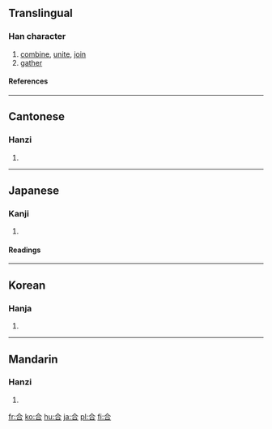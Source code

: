 {{see|閤}}

==Translingual==
===Han character===
{{Han char|rad=口|as=03|sn=6|four=8060<sub>1</sub>|canj=人一口 (OMR)}}
# [[combine]], [[unite]], [[join]]
# [[gather]]
====References====
{{Han ref|kx=0174.240|dkj=03287|dj=0387.170|hdz=10581.010|uh=5408|ud=21512|bh=A658|bd=42584}}
----
==Cantonese==
===Hanzi===
{{yue-hanzi|jyut=|y=hap6}}
# {{defn|Cantonese}}
----
==Japanese==
===Kanji===
{{ja-kanji|grade=|rs=口03}}
# {{defn|Japanese}} 
====Readings====
{{ja-readings|on=[[ごう]] (gō), [[かつ]] (katsu), [[がつ]] (gatsu)|kun=[[あう]] (au), [[あわせる]] (awaseru)}}
----
==Korean==
===Hanja===
{{ko-hanja|hangeul=[[합]], [[갑]]|rv=hap, gap|mr=hap, kap}}
# {{defn|Korean}}
----
==Mandarin==
===Hanzi===
{{cmn-hanzi|pin=[[hé]] (he2)|wg=ho<sup>2</sup>}}
# {{defn|Mandarin}}

[[fr:合]]
[[ko:合]]
[[hu:合]]
[[ja:合]]
[[pl:合]]
[[fi:合]]